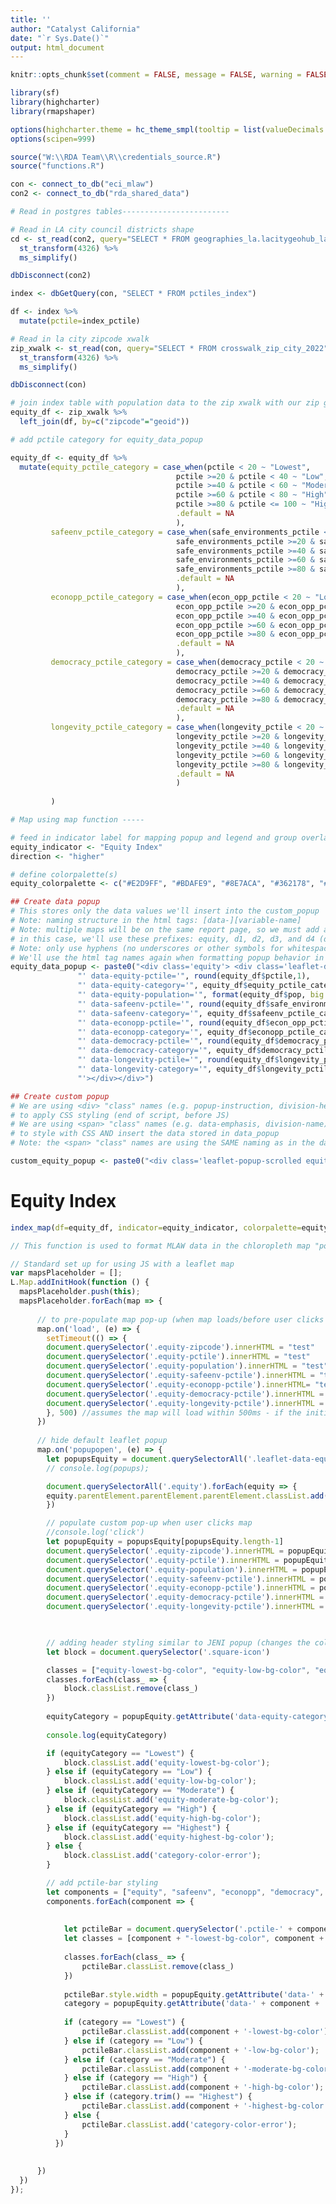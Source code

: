 ```yaml
---
title: ''
author: "Catalyst California"
date: "`r Sys.Date()`"
output: html_document
---
```


```r
knitr::opts_chunk$set(comment = FALSE, message = FALSE, warning = FALSE, echo = FALSE)

library(sf)
library(highcharter)
library(rmapshaper)

options(highcharter.theme = hc_theme_smpl(tooltip = list(valueDecimals = 2)))
options(scipen=999)

source("W:\\RDA Team\\R\\credentials_source.R")
source("functions.R")

con <- connect_to_db("eci_mlaw")
con2 <- connect_to_db("rda_shared_data")
```

```r

# Read in postgres tables------------------------

# Read in LA city council districts shape
cd <- st_read(con2, query="SELECT * FROM geographies_la.lacitygeohub_lacity_council_districts_2023", geom="geom") %>%
  st_transform(4326) %>%
  ms_simplify()

dbDisconnect(con2)

index <- dbGetQuery(con, "SELECT * FROM pctiles_index")

df <- index %>%
  mutate(pctile=index_pctile) 

# Read in la city zipcode xwalk
zip_xwalk <- st_read(con, query="SELECT * FROM crosswalk_zip_city_2022", geom="geom") %>%
  st_transform(4326) %>%
  ms_simplify()

dbDisconnect(con)

# join index table with population data to the zip xwalk with our zip geoms
equity_df <- zip_xwalk %>%
  left_join(df, by=c("zipcode"="geoid"))

# add pctile category for equity_data_popup

equity_df <- equity_df %>%
  mutate(equity_pctile_category = case_when(pctile < 20 ~ "Lowest",
                                     pctile >=20 & pctile < 40 ~ "Low",
                                     pctile >=40 & pctile < 60 ~ "Moderate",
                                     pctile >=60 & pctile < 80 ~ "High",
                                     pctile >=80 & pctile <= 100 ~ "Highest",
                                     .default = NA
                                     ),
         safeenv_pctile_category = case_when(safe_environments_pctile < 20 ~ "Lowest",
                                     safe_environments_pctile >=20 & safe_environments_pctile < 40 ~ "Low",
                                     safe_environments_pctile >=40 & safe_environments_pctile < 60 ~ "Moderate",
                                     safe_environments_pctile >=60 & safe_environments_pctile < 80 ~ "High",
                                     safe_environments_pctile >=80 & safe_environments_pctile <= 100 ~ "Highest",
                                     .default = NA
                                     ),
         econopp_pctile_category = case_when(econ_opp_pctile < 20 ~ "Lowest",
                                     econ_opp_pctile >=20 & econ_opp_pctile < 40 ~ "Low",
                                     econ_opp_pctile >=40 & econ_opp_pctile < 60 ~ "Moderate",
                                     econ_opp_pctile >=60 & econ_opp_pctile < 80 ~ "High",
                                     econ_opp_pctile >=80 & econ_opp_pctile <= 100 ~ "Highest",
                                     .default = NA
                                     ),
         democracy_pctile_category = case_when(democracy_pctile < 20 ~ "Lowest",
                                     democracy_pctile >=20 & democracy_pctile < 40 ~ "Low",
                                     democracy_pctile >=40 & democracy_pctile < 60 ~ "Moderate",
                                     democracy_pctile >=60 & democracy_pctile < 80 ~ "High",
                                     democracy_pctile >=80 & democracy_pctile <= 100 ~ "Highest",
                                     .default = NA
                                     ),
         longevity_pctile_category = case_when(longevity_pctile < 20 ~ "Lowest",
                                     longevity_pctile >=20 & longevity_pctile < 40 ~ "Low",
                                     longevity_pctile >=40 & longevity_pctile < 60 ~ "Moderate",
                                     longevity_pctile >=60 & longevity_pctile < 80 ~ "High",
                                     longevity_pctile >=80 & longevity_pctile <= 100 ~ "Highest",
                                     .default = NA
                                     )
         
         )

```

```r

# Map using map function -----

# feed in indicator label for mapping popup and legend and group overlay
equity_indicator <- "Equity Index"
direction <- "higher"

# define colorpalette(s)
equity_colorpalette <- c("#E2D9FF", "#BDAFE9", "#8E7ACA", "#362178", "#211447")
```

```r
## Create data popup
# This stores only the data values we'll insert into the custom_popup
# Note: naming structure in the html tags: [data-][variable-name]
# Note: multiple maps will be on the same report page, so we must add a unique prefix for common data tags so the JS works correctly
# in this case, we'll use these prefixes: equity, d1, d2, d3, and d4 (d for domain)
# Note: only use hyphens (no underscores or other symbols for whitespace)
# We'll use the html tag names again when formatting popup behavior in JS (end of script)
equity_data_popup <- paste0("<div class='equity'> <div class='leaflet-data-equity' data-equity-zipcode='", equity_df$zipcode,
               "' data-equity-pctile='", round(equity_df$pctile,1),
               "' data-equity-category='", equity_df$equity_pctile_category,
               "' data-equity-population='", format(equity_df$pop, big.mark=","),
               "' data-safeenv-pctile='", round(equity_df$safe_environments_pctile,1),
               "' data-safeenv-category='", equity_df$safeenv_pctile_category,
               "' data-econopp-pctile='", round(equity_df$econ_opp_pctile,1),
               "' data-econopp-category='", equity_df$econopp_pctile_category,
               "' data-democracy-pctile='", round(equity_df$democracy_pctile,1),
               "' data-democracy-category='", equity_df$democracy_pctile_category,
               "' data-longevity-pctile='", round(equity_df$longevity_pctile,1),
               "' data-longevity-category='", equity_df$longevity_pctile_category,
               "'></div></div>")

## Create custom popup
# We are using <div> "class" names (e.g. popup-instruction, division-header)
# to apply CSS styling (end of script, before JS)
# We are using <span> "class" names (e.g. data-emphasis, division-name)
# to style with CSS AND insert the data stored in data_popup
# Note: the <span> "class" names are using the SAME naming as in the data_popup (only difference is no "data-" prefix) - this makes things clear and convenient for JS coding (end of script)

custom_equity_popup <- paste0("<div class='leaflet-popup-scrolled equity-sidebar'><div class='popup-instruction'>Please click an LA City zip code to read more about that community's equity needs.</div><div class ='location-header'><div class='zipcode-header'><span class='square-icon category-color-error'></span>  <span class='equity-zipcode'></span></div><div class='population-header'>Population:  <span class='equity-population'></span></div></div><div class='equity-domains'><b>Equity Index Percentile*: <span class='equity-pctile'></span></b><span style='display: block; width: 95%'><div class='pctile-bar'><div class='pctile-equity'></div></div></span><div class='domains'><b>Domain Percentiles*:</b>Safe Environments: <span class='equity-safeenv-pctile'></span><div class='pctile-bar'><div class='pctile-safeenv'></div></div>Economy and Opportunity: <span class='equity-econopp-pctile'></span><div class='pctile-bar'><div class='pctile-econopp'></div></div>Democracy and Power: <span class='equity-democracy-pctile'></span><div class='pctile-bar'><div class='pctile-democracy'></div></div>Longevity and Vitality: <span class='equity-longevity-pctile'></span><div class='pctile-bar'><div class='pctile-longevity'></div></div></div></div><br>","<div class='footnote'>*Percentiles range from 0-100. The higher the percentile, the ", direction," the need.</div>","</div>")


```

# Equity Index
```r

index_map(df=equity_df, indicator=equity_indicator, colorpalette=equity_colorpalette, data_popup=equity_data_popup, custom_popup=custom_equity_popup)

```

<style type="text/css">

/* minimum required css for leaflet maps with custom sidebars */ 
.info {
    padding: 6px 8px;
    font-size: 12px;
    background: white;
    background: rgba(255,255,255,0.8);
    border-radius: 5px;
}

.legend {
    opacity:  1;
    border-left:1px solid #737373;
    border-right:1px solid #737373;
    border-top:1px solid #737373;
    border-bottom:1px solid #737373;
}

.leaflet-touch .leaflet-control-layers {
  border-left:1px solid #737373;
  border-right:1px solid #737373;
}

.leaflet-popup-scrolled {
  max-height: 350px;
  overflow: auto;
  padding: 2%;
  border: none;
}

.leaflet-left {
  width: 33%;
}

.leaflet-left .leaflet-control {
  background-color: white;
  opacity: 1.0;
}

.leaflet-control-layers .leaflet-control .leaflet-control-layers-expanded {
  background-color: white;
  opacity: 1.0;
}

.hidden {
  display: none;
}

/* css styling for zipcode header with color coded icon */
.location-header {
  display: flex;
  justify-content: space-between;
  align-items:center;
  font-weight: 700; 
  color: #000000;
  font-size: 14px;
}

.zipcode-header {
}

.square-icon {
  height: 14px;
  width: 14px;
  border-radius: 0.25em;
  display: inline-flex;
}

.equity-zipcode {
  font-weight: bold;
  display: inline-flex;
  align-items: center;
}

.population-header {
}

/* css styling that can change depending on the map data and custom styling needs */

.popup-instruction {
  font-style: italic;
  font-weight: 600; 
  line-height: 16px;
  color: #000000;
  border-bottom: 1px solid #000000;
  padding-bottom: 16px;
  margin-bottom: 16px;
}

.footnote {
  font-style: italic;
  padding-top: 16px;
  border-top: 1px solid #000000;
}

/* Styles the bar displaying index pctiles */

.pctile-bar {
  width: 95%;
  display: flex;
  height: 1em;
  background-color: #FBFBFB;
  box-shadow: 0 0 1px black;
  border-radius: 0.25em;
  position: relative;
}

.pctile {
  position: absolute;
  width: 50%;
  height: 100%;
  border-radius: 0.25em;
  
}
.pctile-equity {
  position: absolute;
  height: 100%;
  width: 0%;
  border-radius: 0.25em;
  box-shadow: 0 0 1px black;
  
}

/* MLAW-specific color styling */
.equity-highest-bg-color {
  background-color: #211447; 
}

.equity-high-bg-color {
  background-color: #362178; 
}

.equity-moderate-bg-color {
  background-color: #8E7ACA; 
}

.equity-low-bg-color {
  background-color: #BDAFE9; 
}

.equity-lowest-bg-color {
  background-color: #E2D9FF; 
}

.safeenv-highest-bg-color {
  background-color: #DF4007; 
}

.safeenv-high-bg-color {
  background-color: #F25922; 
}

.safeenv-moderate-bg-color {
  background-color: #FA7B4D; 
}

.safeenv-low-bg-color {
  background-color: #FF9873; 
}

.safeenv-lowest-bg-color {
  background-color: #FFBDA6; 
}

.econopp-highest-bg-color {
  background-color: #601D42; 
}

.econopp-high-bg-color {
  background-color: #733256; 
}

.econopp-moderate-bg-color {
  background-color: #994E77; 
}

.econopp-low-bg-color {
  background-color: #C27AA1; 
}

.econopp-lowest-bg-color {
  background-color: #E7AECD; 
}

.democracy-highest-bg-color {
  background-color: #EB8D00; 
}

.democracy-high-bg-color {
  background-color: #FF9E0D; 
}

.democracy-moderate-bg-color {
  background-color: #FFBC58; 
}

.democracy-low-bg-color {
  background-color: #FFD28F; 
}

.democracy-lowest-bg-color {
  background-color: #FFE4BB; 
}

.longevity-highest-bg-color {
  background-color: #0860BC; 
}

.longevity-high-bg-color {
  background-color: #177FEB; 
}

.longevity-moderate-bg-color {
  background-color: #5FABF9; 
}

.longevity-low-bg-color {
  background-color: #9BCCFF; 
}

.longevity-lowest-bg-color {
  background-color: #C9E3FF; 
}

.category-color-error {
  background-color: #737373;
}

</style>


```js
// This function is used to format MLAW data in the chloropleth map "popup"/sidebar feature

// Standard set up for using JS with a leaflet map
var mapsPlaceholder = [];
L.Map.addInitHook(function () {
  mapsPlaceholder.push(this);
  mapsPlaceholder.forEach(map => {
      
      // to pre-populate map pop-up (when map loads/before user clicks anywhere)
      map.on('load', (e) => {
        setTimeout(() => {
        document.querySelector('.equity-zipcode').innerHTML = "test"
        document.querySelector('.equity-pctile').innerHTML = "test"
        document.querySelector('.equity-population').innerHTML = "test"
        document.querySelector('.equity-safeenv-pctile').innerHTML = "test"
        document.querySelector('.equity-econopp-pctile').innerHTML= "test"
        document.querySelector('.equity-democracy-pctile').innerHTML = "test"
        document.querySelector('.equity-longevity-pctile').innerHTML = "test"
        }, 500) //assumes the map will load within 500ms - if the initial popup is blank, the map is taking longer than 500ms to load; this can happen if a webpage has many other elements to load
      })
  
      // hide default leaflet popup
      map.on('popupopen', (e) => {
        let popupsEquity = document.querySelectorAll('.leaflet-data-equity');
        // console.log(popups);

        document.querySelectorAll('.equity').forEach(equity => {
        equity.parentElement.parentElement.parentElement.classList.add('hidden')
        })

        // populate custom pop-up when user clicks map
        //console.log('click')
        let popupEquity = popupsEquity[popupsEquity.length-1]
        document.querySelector('.equity-zipcode').innerHTML = popupEquity.getAttribute('data-equity-zipcode')
        document.querySelector('.equity-pctile').innerHTML = popupEquity.getAttribute('data-equity-pctile')
        document.querySelector('.equity-population').innerHTML = popupEquity.getAttribute('data-equity-population')
        document.querySelector('.equity-safeenv-pctile').innerHTML = popupEquity.getAttribute('data-safeenv-pctile')
        document.querySelector('.equity-econopp-pctile').innerHTML = popupEquity.getAttribute('data-econopp-pctile')
        document.querySelector('.equity-democracy-pctile').innerHTML = popupEquity.getAttribute('data-democracy-pctile')
        document.querySelector('.equity-longevity-pctile').innerHTML = popupEquity.getAttribute('data-longevity-pctile')


        
        // adding header styling similar to JENI popup (changes the color of the square block to match pctile category)
        let block = document.querySelector('.square-icon')

        classes = ["equity-lowest-bg-color", "equity-low-bg-color", "equity-moderate-bg-color", "equity-high-bg-color", "equity-highest-bg-color", "category-color-error"]
        classes.forEach(class_ => {
            block.classList.remove(class_)
        })
   
        equityCategory = popupEquity.getAttribute('data-equity-category')
        
        console.log(equityCategory)

        if (equityCategory == "Lowest") {
            block.classList.add('equity-lowest-bg-color');
        } else if (equityCategory == "Low") {
            block.classList.add('equity-low-bg-color');
        } else if (equityCategory == "Moderate") {
            block.classList.add('equity-moderate-bg-color');
        } else if (equityCategory == "High") {
            block.classList.add('equity-high-bg-color');
        } else if (equityCategory == "Highest") {
            block.classList.add('equity-highest-bg-color');
        } else {
            block.classList.add('category-color-error');
        }

        // add pctile-bar styling
        let components = ["equity", "safeenv", "econopp", "democracy", "longevity"]
        components.forEach(component => {
                          
                          
            let pctileBar = document.querySelector('.pctile-' + component)
            let classes = [component + "-lowest-bg-color", component + "-low-bg-color", component + "-moderate-bg-color", component + "-high-bg-color", component + "-highest-bg-color"]
        
            classes.forEach(class_ => {
                pctileBar.classList.remove(class_)
            })
        
            pctileBar.style.width = popupEquity.getAttribute('data-' + component + '-pctile').trim() + "%"
            category = popupEquity.getAttribute('data-' + component + '-category').trim()
        
            if (category == "Lowest") {
                pctileBar.classList.add(component + '-lowest-bg-color');
            } else if (category == "Low") {
                pctileBar.classList.add(component + '-low-bg-color');
            } else if (category == "Moderate") {
                pctileBar.classList.add(component + '-moderate-bg-color');
            } else if (category == "High") {
                pctileBar.classList.add(component + '-high-bg-color');
            } else if (category.trim() == "Highest") {
                pctileBar.classList.add(component + '-highest-bg-color');
            } else {
                pctileBar.classList.add('category-color-error');
            }
          })
        
        
      })
  })
});


```

